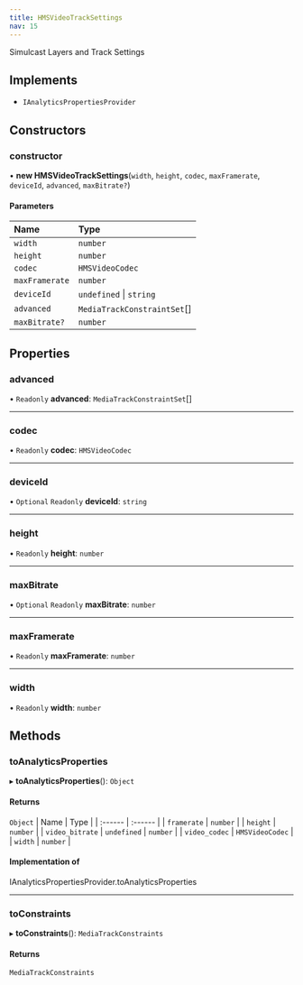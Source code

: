 ```yaml
---
title: HMSVideoTrackSettings
nav: 15
---
```


Simulcast Layers and Track Settings

## Implements

- `IAnalyticsPropertiesProvider`

## Constructors

### constructor

• **new HMSVideoTrackSettings**(`width`, `height`, `codec`, `maxFramerate`, `deviceId`, `advanced`, `maxBitrate?`)

#### Parameters

| Name           | Type                        |
| :------------- | :-------------------------- |
| `width`        | `number`                    |
| `height`       | `number`                    |
| `codec`        | `HMSVideoCodec`             |
| `maxFramerate` | `number`                    |
| `deviceId`     | `undefined` \| `string`     |
| `advanced`     | `MediaTrackConstraintSet`[] |
| `maxBitrate?`  | `number`                    |

## Properties

### advanced

• `Readonly` **advanced**: `MediaTrackConstraintSet`[]

---

### codec

• `Readonly` **codec**: `HMSVideoCodec`

---

### deviceId

• `Optional` `Readonly` **deviceId**: `string`

---

### height

• `Readonly` **height**: `number`

---

### maxBitrate

• `Optional` `Readonly` **maxBitrate**: `number`

---

### maxFramerate

• `Readonly` **maxFramerate**: `number`

---

### width

• `Readonly` **width**: `number`

## Methods

### toAnalyticsProperties

▸ **toAnalyticsProperties**(): `Object`

#### Returns

`Object`
| Name | Type |
| :------ | :------ |
| `framerate` | `number` |
| `height` | `number` |
| `video_bitrate` | `undefined` \| `number` |
| `video_codec` | `HMSVideoCodec` |
| `width` | `number` |

#### Implementation of

IAnalyticsPropertiesProvider.toAnalyticsProperties

---

### toConstraints

▸ **toConstraints**(): `MediaTrackConstraints`

#### Returns

`MediaTrackConstraints`
